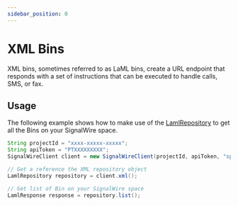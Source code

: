 ```yaml
---
sidebar_position: 0
---
```


# XML Bins

XML bins, sometimes referred to as LaML bins, create a URL endpoint that responds with a set of instructions that can be executed to handle calls, SMS, or fax.

## Usage

The following example shows how to make use of the [LamlRepository](java/reference/xml/LamlRepository.mdx) to get all the Bins on your SignalWire space.

```java
String projectId = "xxxx-xxxxx-xxxxx";
String apiToken = "PTXXXXXXXXX";
SignalWireClient client = new SignalWireClient(projectId, apiToken, "space-name");

// Get a reference the XML repository object
LamlRepository repository = client.xml();

// Get list of Bin on your SignalWire space
LamlResponse response = repository.list();
```